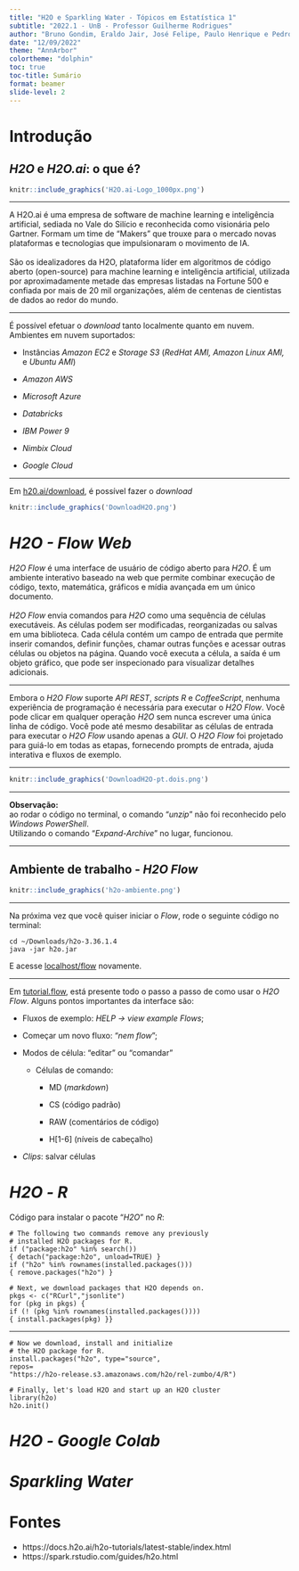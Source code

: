 ---
title: "H2O e Sparkling Water - Tópicos em Estatística 1"
subtitle: "2022.1 - UnB - Professor Guilherme Rodrigues"
author: "Bruno Gondim, Eraldo Jair, José Felipe, Paulo Henrique e Pedro Aguiar"
date: "12/09/2022"
theme: "AnnArbor"
colortheme: "dolphin"
toc: true
toc-title: Sumário
format: beamer
slide-level: 2
---

# Introdução

## *H2O* e *H2O.ai*: o que é?

```{r, out.width='50%', fig.align='center'}

knitr::include_graphics('H2O.ai-Logo_1000px.png')
```

------------------------------------------------------------------------

A H2O.ai é uma empresa de software de machine learning e inteligência artificial, sediada no Vale do Silício e reconhecida como visionária pelo Gartner. Formam um time de "Makers" que trouxe para o mercado novas plataformas e tecnologias que impulsionaram o movimento de IA.\
\
São os idealizadores da H2O, plataforma líder em algoritmos de código aberto (open-source) para machine learning e inteligência artificial, utilizada por aproximadamente metade das empresas listadas na Fortune 500 e confiada por mais de 20 mil organizações, além de centenas de cientistas de dados ao redor do mundo.

------------------------------------------------------------------------

É possível efetuar o *download* tanto localmente quanto em nuvem.\
Ambientes em nuvem suportados:

-   Instâncias *Amazon EC2* e *Storage S3* (*RedHat AMI, Amazon Linux AMI,* e *Ubuntu AMI*)

-   *Amazon AWS*

-   *Microsoft Azure*

-   *Databricks*

-   *IBM Power 9*

-   *Nimbix Cloud*

-   *Google Cloud*

------------------------------------------------------------------------

Em [h20.ai/download](https://h2o.ai/resources/download/){style="blue"}, é possível fazer o *download*

```{r, out.width='100%', fig.align='center'}

knitr::include_graphics('DownloadH2O.png')
```

# *H2O - Flow Web*

*H2O Flow* é uma interface de usuário de código aberto para *H2O*. É um ambiente interativo baseado na web que permite combinar execução de código, texto, matemática, gráficos e mídia avançada em um único documento.\
\
*H2O Flow* envia comandos para *H2O* como uma sequência de células executáveis. As células podem ser modificadas, reorganizadas ou salvas em uma biblioteca. Cada célula contém um campo de entrada que permite inserir comandos, definir funções, chamar outras funções e acessar outras células ou objetos na página. Quando você executa a célula, a saída é um objeto gráfico, que pode ser inspecionado para visualizar detalhes adicionais.

------------------------------------------------------------------------

Embora o *H2O Flow* suporte *API REST*, *scripts R* e *CoffeeScript*, nenhuma experiência de programação é necessária para executar o *H2O Flow*. Você pode clicar em qualquer operação *H2O* sem nunca escrever uma única linha de código. Você pode até mesmo desabilitar as células de entrada para executar o *H2O Flow* usando apenas a *GUI*. O *H2O Flow* foi projetado para guiá-lo em todas as etapas, fornecendo prompts de entrada, ajuda interativa e fluxos de exemplo.

------------------------------------------------------------------------

```{r, out.width='100%', fig.align='center'}

knitr::include_graphics('DownloadH2O-pt.dois.png')
```

------------------------------------------------------------------------

**Observação:**\
ao rodar o código no terminal, o comando "*unzip*" não foi reconhecido pelo *Windows PowerShell*.\
Utilizando o comando "*Expand-Archive*" no lugar, funcionou.

------------------------------------------------------------------------

## Ambiente de trabalho - *H2O Flow*

```{r, out.width='100%', fig.align='center'}

knitr::include_graphics('h2o-ambiente.png')
```

------------------------------------------------------------------------

Na próxima vez que você quiser iniciar o *Flow*, rode o seguinte código no terminal:

    cd ~/Downloads/h2o-3.36.1.4
    java -jar h2o.jar

E acesse [localhost/flow](http://localhost:54321){style="blue"} novamente.

------------------------------------------------------------------------

Em [tutorial.flow](https://docs.h2o.ai/h2o/latest-stable/h2o-docs/flow.html){style="blue"}, está presente todo o passo a passo de como usar o *H2O Flow*. Alguns pontos importantes da interface são:

-   Fluxos de exemplo: *HELP -\> view example Flows*;

-   Começar um novo fluxo: "*nem flow*";

-   Modos de célula: "editar" ou "comandar"

    -   Células de comando:

        -   MD (*markdown*)

        -   CS (código padrão)

        -   RAW (comentários de código)

        -   H\[1-6\] (níveis de cabeçalho)

-   *Clips*: salvar células

# *H2O -* *R*

Código para instalar o pacote "*H2O*" no *R*:

    # The following two commands remove any previously 
    # installed H2O packages for R.
    if ("package:h2o" %in% search()) 
    { detach("package:h2o", unload=TRUE) }
    if ("h2o" %in% rownames(installed.packages())) 
    { remove.packages("h2o") }

    # Next, we download packages that H2O depends on.
    pkgs <- c("RCurl","jsonlite")
    for (pkg in pkgs) {
    if (! (pkg %in% rownames(installed.packages()))) 
    { install.packages(pkg) }}

------------------------------------------------------------------------

    # Now we download, install and initialize 
    # the H2O package for R.
    install.packages("h2o", type="source",
    repos=
    "https://h2o-release.s3.amazonaws.com/h2o/rel-zumbo/4/R")

    # Finally, let's load H2O and start up an H2O cluster
    library(h2o)
    h2o.init()

# *H2O -* *Google Colab*

# *Sparkling Water*

# Fontes

-   https://docs.h2o.ai/h2o-tutorials/latest-stable/index.html
-   https://spark.rstudio.com/guides/h2o.html
